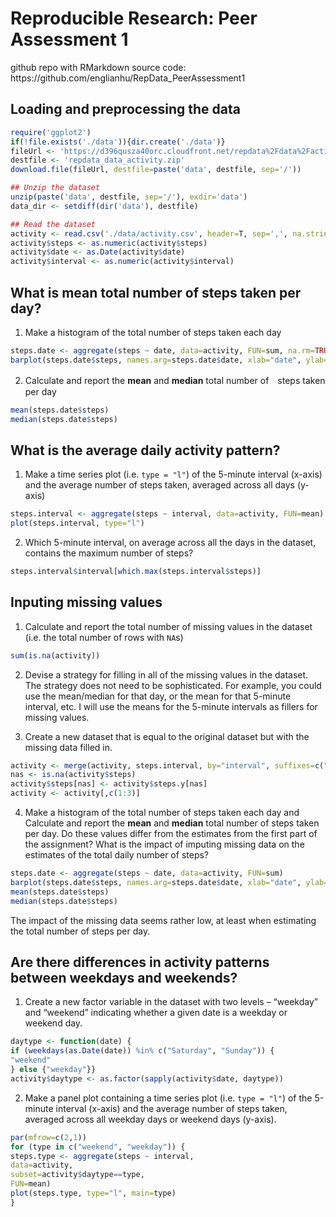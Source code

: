 Reproducible Research: Peer Assessment 1
========================================
github repo with RMarkdown source code:
https://github.com/englianhu/RepData_PeerAssessment1

## Loading and preprocessing the data
```r
require('ggplot2')
if(!file.exists('./data')){dir.create('./data')}
fileUrl <- 'https://d396qusza40orc.cloudfront.net/repdata%2Fdata%2Factivity.zip'
destfile <- 'repdata_data_activity.zip'
download.file(fileUrl, destfile=paste('data', destfile, sep='/'))

## Unzip the dataset
unzip(paste('data', destfile, sep='/'), exdir='data')
data_dir <- setdiff(dir('data'), destfile)

## Read the dataset
activity <- read.csv('./data/activity.csv', header=T, sep=',', na.strings='?', nrows=17568)
activity$steps <- as.numeric(activity$steps)
activity$date <- as.Date(activity$date)
activity$interval <- as.numeric(activity$interval)
```

## What is mean total number of steps taken per day?
1. Make a histogram of the total number of steps taken each day
```r
steps.date <- aggregate(steps ~ date, data=activity, FUN=sum, na.rm=TRUE)
barplot(steps.date$steps, names.arg=steps.date$date, xlab="date", ylab="steps")
```

2. Calculate and report the **mean** and **median** total number of　steps taken per day
```r
mean(steps.date$steps)
median(steps.date$steps)
```

## What is the average daily activity pattern?
1. Make a time series plot (i.e. `type = "l"`) of the 5-minute
interval (x-axis) and the average number of steps taken, averaged
across all days (y-axis)
```r
steps.interval <- aggregate(steps ~ interval, data=activity, FUN=mean)
plot(steps.interval, type="l")
```

2. Which 5-minute interval, on average across all the days in the
dataset, contains the maximum number of steps?
```r
steps.interval$interval[which.max(steps.interval$steps)]
```

## Inputing missing values

1. Calculate and report the total number of missing values in the
dataset (i.e. the total number of rows with `NA`s)
```r
sum(is.na(activity))
```

2. Devise a strategy for filling in all of the missing values in the
dataset. The strategy does not need to be sophisticated. For
example, you could use the mean/median for that day, or the mean
for that 5-minute interval, etc.
I will use the means for the 5-minute intervals as fillers for missing
values.

3. Create a new dataset that is equal to the original dataset but with
the missing data filled in.
```r
activity <- merge(activity, steps.interval, by="interval", suffixes=c("",".y"))
nas <- is.na(activity$steps)
activity$steps[nas] <- activity$steps.y[nas]
activity <- activity[,c(1:3)]
```

4. Make a histogram of the total number of steps taken each day and
Calculate and report the **mean** and **median** total number of
steps taken per day. Do these values differ from the estimates from
the first part of the assignment? What is the impact of imputing
missing data on the estimates of the total daily number of steps?
```r
steps.date <- aggregate(steps ~ date, data=activity, FUN=sum)
barplot(steps.date$steps, names.arg=steps.date$date, xlab="date", ylab="steps")
mean(steps.date$steps)
median(steps.date$steps)
```
The impact of the missing data seems rather low, at least when
estimating the total number of steps per day.

## Are there differences in activity patterns between weekdays and weekends?

1. Create a new factor variable in the dataset with two levels --
"weekday" and "weekend" indicating whether a given date is a
weekday or weekend day.
```r
daytype <- function(date) {
if (weekdays(as.Date(date)) %in% c("Saturday", "Sunday")) {
"weekend"
} else {"weekday"}}
activity$daytype <- as.factor(sapply(activity$date, daytype))
```

2. Make a panel plot containing a time series plot (i.e. `type = "l"`)
of the 5-minute interval (x-axis) and the average number of steps
taken, averaged across all weekday days or weekend days
(y-axis).
```r
par(mfrow=c(2,1))
for (type in c("weekend", "weekday")) {
steps.type <- aggregate(steps ~ interval,
data=activity,
subset=activity$daytype==type,
FUN=mean)
plot(steps.type, type="l", main=type)
}
```
